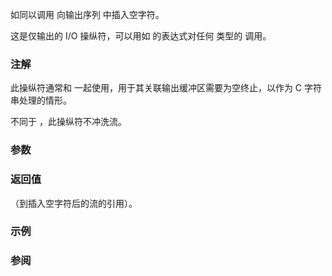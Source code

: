 {{cpp/title|ends}}
{{cpp/io/manip/navbar}}
{{ddcl|header=ostream|
template&lt; class CharT, class Traits &gt;
std::basic_ostream&lt;CharT, Traits&gt;&amp; ends( std::basic_ostream&lt;CharT, Traits&gt;&amp; os );
}}

如同以调用 {{c|os.put(CharT())}} 向输出序列 {{tt|os}} 中插入空字符。

这是仅输出的 I/O 操纵符，可以用如 {{c|out &lt;&lt; std::ends}} 的表达式对任何 {{lc|std::basic_ostream}} 类型的 {{tt|out}} 调用。

===注解===
此操纵符通常和 {{c|std::ostrstream}} 一起使用，用于其关联输出缓冲区需要为空终止，以作为 C 字符串处理的情形。

不同于 {{lc|std::endl}}，此操纵符不冲洗流。

===参数===
{{par begin}}
{{par|os|到输出流的引用}}
{{par end}}

===返回值===
{{c|os}}（到插入空字符后的流的引用）。

===示例===
{{example
|code=
#include &lt;cstdio&gt;
#include &lt;strstream&gt;

int main()
{
    std::ostrstream oss;
    oss &lt;&lt; "Sample text: " &lt;&lt; 42 &lt;&lt; std::ends;
    std::printf("%s\n", oss.str());
    oss.freeze(false); // 启用内存解分配
}
|output=
Sample text: 42
}}

===参阅===
{{dsc begin}}
{{dsc inc|cpp/io/dsc ostrstream}}
{{dsc end}}

{{langlinks|de|en|es|fr|it|ja|pt|ru}}
